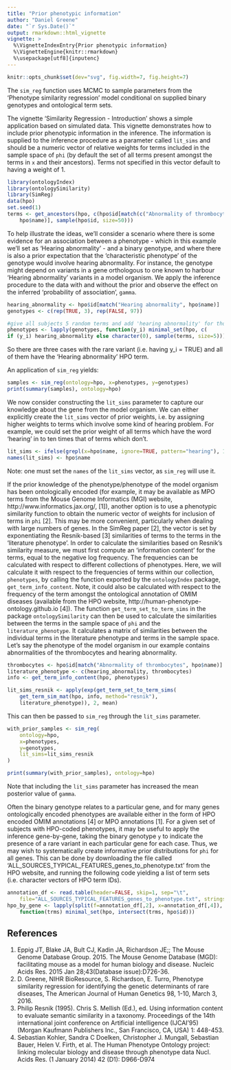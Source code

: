 ```yaml
---
title: "Prior phenotypic information"
author: "Daniel Greene"
date: "`r Sys.Date()`"
output: rmarkdown::html_vignette
vignette: >
  %\VignetteIndexEntry{Prior phenotypic information}
  %\VignetteEngine{knitr::rmarkdown}
  %\usepackage[utf8]{inputenc}
---
```

```r
knitr::opts_chunk$set(dev="svg", fig.width=7, fig.height=7)
```

The `sim_reg` function uses MCMC to sample parameters from the 'Phenotype similarity regression' model conditional on supplied binary genotypes and ontological term sets.  

The vignette 'Similarity Regression - Introduction' shows a simple application based on simulated data. This vignette demonstrates how to include prior phenotypic information in the inference. The information is supplied to the inference procedure as a parameter called `lit_sims` and should be a numeric vector of relative weights for terms included in the sample space of `phi` (by default the set of all terms present amongst the terms in `x` and their ancestors). Terms not specified in this vector default to having a weight of 1. 

```r
library(ontologyIndex)
library(ontologySimilarity)
library(SimReg)
data(hpo)
set.seed(1)
terms <- get_ancestors(hpo, c(hpo$id[match(c("Abnormality of thrombocytes","Hearing abnormality"), 
	hpo$name)], sample(hpo$id, size=50)))
```

To help illustrate the ideas, we'll consider a scenario where there is some evidence for an association between a phenotype - which in this example we'll set as 'Hearing abnormality' - and a binary genotype, and where there is also a prior expectation that the 'characteristic phenotype' of the genotype would involve hearing abnormality. For instance, the genotype might depend on variants in a gene orthologous to one known to harbour 'Hearing abnormality' variants in a model organism. We apply the inference procedure to the data with and without the prior and observe the effect on the inferred 'probability of association', `gamma`.

```r
hearing_abnormality <- hpo$id[match("Hearing abnormality", hpo$name)]
genotypes <- c(rep(TRUE, 3), rep(FALSE, 97))

#give all subjects 5 random terms and add 'hearing abnormality' for those with y_i=TRUE
phenotypes <- lapply(genotypes, function(y_i) minimal_set(hpo, c(
if (y_i) hearing_abnormality else character(0), sample(terms, size=5))))
```

So there are three cases with the rare variant (i.e. having y_i = TRUE) and all of them have the 'Hearing abnormality' HPO term. 

An application of `sim_reg` yields:

```r
samples <- sim_reg(ontology=hpo, x=phenotypes, y=genotypes)
print(summary(samples), ontology=hpo)
```

We now consider constructing the `lit_sims` parameter to capture our knowledge about the gene from the model organism. We can either explicitly create the `lit_sims` vector of prior weights, i.e. by assigning higher weights to terms which involve some kind of hearing problem. For example, we could set the prior weight of all terms which have the word 'hearing' in to ten times that of terms which don't.

```r
lit_sims <- ifelse(grepl(x=hpo$name, ignore=TRUE, pattern="hearing"), 10, 1)
names(lit_sims) <- hpo$name
```

Note: one must set the `names` of the `lit_sims` vector, as `sim_reg` will use it.

If the prior knowledge of the phenotype/phenotype of the model organism has been ontologically encoded (for example, it may be available as MPO terms from the Mouse Genome Informatics (MGI) website, http://www.informatics.jax.org/, [1]), another option is to use a phenotypic similarity function to obtain the numeric vector of weights for inclusion of terms in `phi` [2]. This may be more convenient, particularly when dealing with large numbers of genes. In the SimReg paper [2], the vector is set by exponentiating the Resnik-based [3] similarities of terms to the terms in the 'literature phenotype'. In order to calculate the similarities based on Resnik's similarity measure, we must first compute an 'information content' for the terms, equal to the negative log frequency. The frequencies can be calculated with respect to different collections of phenotypes. Here, we will calculate it with respect to the frequencies of terms within our collection, `phenotypes`, by calling the function exported by the `ontologyIndex` package, `get_term_info_content`. Note, it could also be calculated with respect to the frequency of the term amongst the ontological annotation of OMIM diseases (available from the HPO website, http://human-phenotype-ontology.github.io [4]). The function `get_term_set_to_term_sims` in the package `ontologySimilarity` can then be used to calculate the similarities between the terms in the sample space of `phi` and the `literature_phenotype`. It calculates a matrix of similarities between the individual terms in the literature phenotype and terms in the sample space. Let's say the phenotype of the model organism in our example contains abnormalities of the thrombocytes and hearing abnormality.

```r
thrombocytes <- hpo$id[match("Abnormality of thrombocytes", hpo$name)]
literature_phenotype <- c(hearing_abnormality, thrombocytes)
info <- get_term_info_content(hpo, phenotypes)

lit_sims_resnik <- apply(exp(get_term_set_to_term_sims(
	get_term_sim_mat(hpo, info, method="resnik"), 
	literature_phenotype)), 2, mean)
```

This can then be passed to `sim_reg` through the `lit_sims` parameter.

```r
with_prior_samples <- sim_reg(
	ontology=hpo,
	x=phenotypes,
	y=genotypes,
	lit_sims=lit_sims_resnik
)

print(summary(with_prior_samples), ontology=hpo)
```

Note that including the `lit_sims` parameter has increased the mean posterior value of `gamma`.

Often the binary genotype relates to a particular gene, and for many genes ontologically encoded phenotypes are available either in the form of HPO encoded OMIM annotations [4] or MPO annotations [1]. For a given set of subjects with HPO-coded phenotypes, it may be useful to apply the inference gene-by-gene, taking the binary genotype `y` to indicate the presence of a rare variant in each particular gene for each case. Thus, we may wish to systematically create informative prior distributions for `phi` for all genes. This can be done by downloading the file called 'ALL_SOURCES_TYPICAL_FEATURES_genes_to_phenotype.txt' from the HPO website, and running the following code yielding a list of term sets (i.e. character vectors of HPO term IDs).

```r
annotation_df <- read.table(header=FALSE, skip=1, sep="\t", 
	file="ALL_SOURCES_TYPICAL_FEATURES_genes_to_phenotype.txt", stringsAsFactors=FALSE, quote="")
hpo_by_gene <- lapply(split(f=annotation_df[,2], x=annotation_df[,4]), 
	function(trms) minimal_set(hpo, intersect(trms, hpo$id)))
```

## References

1. Eppig JT, Blake JA, Bult CJ, Kadin JA, Richardson JE;; The Mouse Genome Database Group. 2015. The Mouse Genome Database (MGD): facilitating mouse as a model for human biology and disease. Nucleic Acids Res. 2015 Jan 28;43(Database issue):D726-36.
2.  D. Greene, NIHR BioResource, S. Richardson, E. Turro, Phenotype similarity regression for identifying the genetic determinants of rare diseases, The American Journal of Human Genetics 98, 1-10, March 3, 2016.
3. Philip Resnik (1995). Chris S. Mellish (Ed.), ed. Using information content to evaluate semantic similarity in a taxonomy. Proceedings of the 14th international joint conference on Artificial intelligence (IJCAI'95) (Morgan Kaufmann Publishers Inc., San Francisco, CA, USA) 1: 448-453.
4. Sebastian Kohler, Sandra C Doelken, Christopher J. Mungall, Sebastian Bauer, Helen V. Firth, et al.  The Human Phenotype Ontology project: linking molecular biology and disease through phenotype data Nucl. Acids Res. (1 January 2014) 42 (D1): D966-D974
